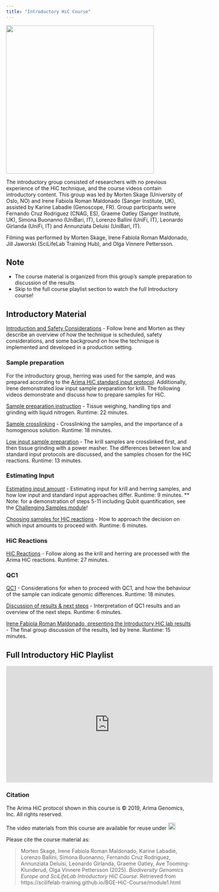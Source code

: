 ```yaml
---
title: "Introductory HiC Course"
---
```


![](/img/IntroductoryGroup.png){fig-align="center" width=400 fig-alt="Photo by Hampus Pehrsson Ternström"}

The introductory group consisted of researchers with no previous experience of the HiC technique, and the course videos contain introductory content. 
This group was led by Morten Skage (University of Oslo, NO) and Irene Fabiola Roman Maldonado (Sanger Institute, UK), assisted by Karine Labadie (Genoscope, FR). Group participants were Fernando Cruz Rodriguez (CNAG, ES), Graeme Oatley (Sanger Institute, UK), Simona Buonanno (UniBari, IT), Lorenzo Ballini (UniFi, IT), Leonardo Girlanda (UniFi, IT) and Annunziata Deluisi (UniBari, IT).

Filming was performed by Morten Skage, Irene Fabiola Roman Maldonado, Jill Jaworski (SciLifeLab Training Hub), and Olga Vinnere Pettersson.

::: {.callout-tip}
## Note
- The course material is organized from this group's sample preparation to discussion of the results
- Skip to the full course playlist section to watch the full Introductory course!
:::

## Introductory Material
[Introduction and Safety Considerations](https://youtu.be/Zj3ZI4OtuRw) - Follow Irene and Morten as they describe an overview of how the technique is scheduled, safety considerations, and some background on how the technique is implemented and developed in a production setting.

### Sample preparation
For the introductory group, herring was used for the sample, and was prepared according to the [Arima HiC standard input protocol](https://arimagenomics.com/wp-content/files/User-Guide-Arima-HiC-for-Animal-Tissues.pdf). Additionally, Irene demonstrated low input sample preparation for krill. The following videos demonstrate and discuss how to prepare samples for HiC.

[Sample preparation instruction](https://youtu.be/-5wTTPITbK4) - Tissue weighing, handling tips and grinding with liquid nitrogen. Runtime: 22 minutes. 

[Sample crosslinking](https://youtu.be/3OeDNjTXdxQ) - Crosslinking the samples, and the importance of a homogenous solution. Runtime: 18 minutes.

[Low input sample preparation](https://youtu.be/qhyNK3w7Q4k) - The krill samples are crosslinked first, and then tissue grinding with a power masher. The differences between low and standard input protocols are discussed, and the samples chosen for the HiC reactions. Runtime: 13 minutes.

### Estimating Input

[Estimating input amount](https://youtu.be/UNSg0WVvM3s) - Estimating input for krill and herring samples, and how low input and standard input approaches differ. Runtime: 9 minutes.  ** Note: for a demonstration of steps 5-11 including Qubit quantification, see the [Challenging Samples module](module2.qmd)!

[Choosing samples for HiC reactions](https://youtu.be/k_6gaRzQj2Y) - How to approach the decision on which input amounts to proceed with. Runtime: 6 minutes.

### HiC Reactions

[HiC Reactions](https://youtu.be/qKzPb8XbIuI) - Follow along as the krill and herring are processed with the Arima HiC reactions. Runtime: 27 minutes.

### QC1

[QC1](https://youtu.be/7fJ5dlX0cQ0) - Considerations for when to proceed with QC1, and how the behaviour of the sample can indicate genomic differences. Runtime: 18 minutes.

[Discussion of results & next steps](https://youtu.be/OVxKUnIJofU) - Interpretation of QC1 results and an overview of the next steps. Runtime: 6 minutes.

[Irene Fabiola Roman Maldonado, presenting the Introductory HiC lab results](https://youtu.be/4RAAfUvEdQw) - The final group discussion of the results, led by Irene. Runtime: 15 minutes.

## Full Introductory HiC Playlist
<iframe width="560" height="315" src="https://www.youtube.com/embed/videoseries?si=L59OXJ1jwzq_idK6&amp;list=PLs-WBtSInuq-lBs6OPy06wAD9jLUwzQAW" title="YouTube video player" frameborder="0" allow="accelerometer; autoplay; clipboard-write; encrypted-media; gyroscope; picture-in-picture; web-share" referrerpolicy="strict-origin-when-cross-origin" allowfullscreen></iframe>

### Citation
The Arima HiC protocol shown in this course is © 2019, Arima Genomics, Inc. All rights reserved.

The video materials from this course are available for reuse under <a href="https://creativecommons.org/licenses/by/4.0/" rel="orcid"><img src="img/CCBY4.0.png" alt="" height="20"/></a>

Please cite the course material as:

> Morten Skage, Irene Fabiola Roman Maldonado, Karine Labadie, Lorenzo Ballini, Simona Buonanno, Fernando Cruz Rodriguez, Annunziata Deluisi, Leonardo Girlanda, Graeme Oatley, Ave Tooming-Klunderud, Olga Vinnere Pettersson (2025). *Biodiversity Genomics Europe and SciLifeLab Introductory HiC Course*. Retrieved from https://scilifelab-training.github.io/BGE-HiC-Course/module1.html